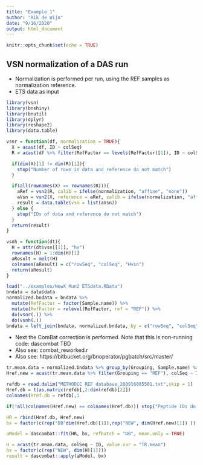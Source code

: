 ```yaml
---
title: "Example 1"
author: "Rik de Wijn"
date: "9/16/2020"
output: html_document
---
```


```r
knitr::opts_chunk$set(echo = TRUE)
```

## VSN normalization of a DAS run
- Normalization is performed per run, using the REF samples as normalization reference.
-  ETS data as input
```r
library(vsn)
library(bnshiny)
library(bnutil)
library(dplyr)
library(reshape2)
library(data.table)

vsnr = function(df, normalization = TRUE){
  X = acast(df, ID ~ colSeq)
  R = acast(df %>% filter(RefFactor == levels(RefFactor)[1]), ID ~ colSeq)

  if(dim(X)[1] != dim(R)[1]){
    stop("Number of rows in data and reference do not match")
  }

  if(all(rownames(X) == rownames(R))){
    aRef = vsn2(R, calib = ifelse(normalization, "affine", "none"))
    aVsn = vsn2(X, reference = aRef, calib = ifelse(normalization, "affine", "none"))
    result = data.table(vsn = list(aVsn))
  } else {
    stop("IDs of data and reference do not match")
  }
  return(result)
}

vsnh = function(dt){
  H = attr(dt$vsn[[1]], "hx")
  rownames(H) = 1:dim(H)[1]
  aResult = melt(H)
  colnames(aResult) = c("rowSeq", "colSeq", "Hvsn")
  return(aResult)
}

load("../examples/NewX Run2 ETSdata.RData")
bndata = data$data
normalized.bndata = bndata %>%
  mutate(RefFactor = factor(Sample.name)) %>%
  mutate(RefFactor = relevel(RefFactor, ref = "REF")) %>%
  do(vsnr(.)) %>%
  do(vsnh(.))
bndata = left_join(bndata, normalized.bndata, by = c("rowSeq", "colSeq")) # normalized data will be in Hvsn
```
- Next the ComBat correction is performed. Note that this is non-running code: dascombat TBD
- Also see: combat_reworked.r
- Also see: https://bitbucket.org/bnoperator/pgbatch/src/master/
```r

tr.mean.data = normalized.bndata %>% group_by(Grouping, Sample.name) %>% summarize(TR.mean = mean(Hvsn))
Href.new = acast(tr.mean.data %>% filter(Grouping == "REF"), colSeq ~ ID, value.var = "TR.mean")

refdb = read.delim("METHODCC REF database_200916085501.txt",skip = 1)
Href.db = t(as.matrix(refdb[,2:dim(refdb)[2]])
colnames(Href.db = refdb[,1

if(!all(colnames(Href.new) == colnames(Href.db))) stop("Peptide IDs do not match")

HR = rbind(Href.db, Href.new)
bx = factor(c(rep("DB"dim(Href.db)[1]),rep("NEW", dim(Href.new)[1]) ))

aModel = dascombat::fit(HR, bx, refbatch = "DB", mean.only = TRUE)

H = acast(tr.mean.data, colSeq ~ ID, value.var = "TR.mean")
bx = factor(c(rep("NEW", dim(H)[1])))
result = dascombat::apply(aModel, bx)

```






